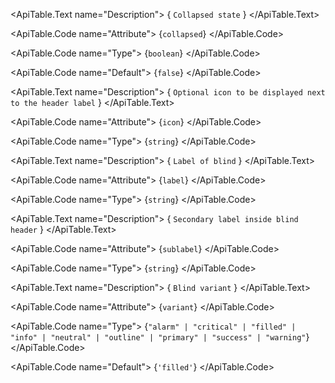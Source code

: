 <ApiTable id="property-collapsed">
  <ApiTable.PropertyHeader name="collapsed" singleFramework="">
  </ApiTable.PropertyHeader>

  <ApiTable.Text name="Description">
    { `Collapsed state` }
  </ApiTable.Text>

  <ApiTable.Code name="Attribute">
    {`collapsed`}
  </ApiTable.Code>

  <ApiTable.Code name="Type">
   {`boolean`}
  </ApiTable.Code>

  <ApiTable.Code name="Default">
    {`false`}
  </ApiTable.Code>

</ApiTable>
<ApiTable id="property-icon">
  <ApiTable.PropertyHeader name="icon" singleFramework="">
  </ApiTable.PropertyHeader>

  <ApiTable.Text name="Description">
    { `Optional icon to be displayed next to the header label` }
  </ApiTable.Text>

  <ApiTable.Code name="Attribute">
    {`icon`}
  </ApiTable.Code>

  <ApiTable.Code name="Type">
   {`string`}
  </ApiTable.Code>


</ApiTable>
<ApiTable id="property-label">
  <ApiTable.PropertyHeader name="label" singleFramework="">
  </ApiTable.PropertyHeader>

  <ApiTable.Text name="Description">
    { `Label of blind` }
  </ApiTable.Text>

  <ApiTable.Code name="Attribute">
    {`label`}
  </ApiTable.Code>

  <ApiTable.Code name="Type">
   {`string`}
  </ApiTable.Code>


</ApiTable>
<ApiTable id="property-sublabel">
  <ApiTable.PropertyHeader name="sublabel" singleFramework="">
  </ApiTable.PropertyHeader>

  <ApiTable.Text name="Description">
    { `Secondary label inside blind header` }
  </ApiTable.Text>

  <ApiTable.Code name="Attribute">
    {`sublabel`}
  </ApiTable.Code>

  <ApiTable.Code name="Type">
   {`string`}
  </ApiTable.Code>


</ApiTable>
<ApiTable id="property-variant">
  <ApiTable.PropertyHeader name="variant" singleFramework="">
  </ApiTable.PropertyHeader>

  <ApiTable.Text name="Description">
    { `Blind variant` }
  </ApiTable.Text>

  <ApiTable.Code name="Attribute">
    {`variant`}
  </ApiTable.Code>

  <ApiTable.Code name="Type">
   {`"alarm" | "critical" | "filled" | "info" | "neutral" | "outline" | "primary" | "success" | "warning"`}
  </ApiTable.Code>

  <ApiTable.Code name="Default">
    {`'filled'`}
  </ApiTable.Code>

</ApiTable>
